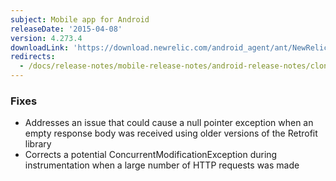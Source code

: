 ```yaml
---
subject: Mobile app for Android
releaseDate: '2015-04-08'
version: 4.273.4
downloadLink: 'https://download.newrelic.com/android_agent/ant/NewRelic_Android_Agent_4.273.4.zip'
redirects:
  - /docs/release-notes/mobile-release-notes/android-release-notes/clone-android-42730
---
```


### Fixes

* Addresses an issue that could cause a null pointer exception when an empty response body was received using older versions of the Retrofit library
* Corrects a potential ConcurrentModificationException during instrumentation when a large number of HTTP requests was made
